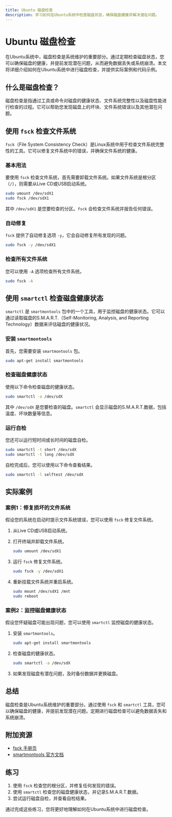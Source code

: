 ```yaml
---
title: Ubuntu 磁盘检查
description: 学习如何在Ubuntu系统中检查磁盘状态，确保磁盘健康并解决潜在问题。
---
```


# Ubuntu 磁盘检查

在Ubuntu系统中，磁盘检查是系统维护的重要部分。通过定期检查磁盘状态，您可以确保磁盘的健康，并提前发现潜在问题，从而避免数据丢失或系统崩溃。本文将详细介绍如何在Ubuntu系统中进行磁盘检查，并提供实际案例和代码示例。

## 什么是磁盘检查？

磁盘检查是指通过工具或命令对磁盘的健康状态、文件系统完整性以及磁盘性能进行检查的过程。它可以帮助您发现磁盘上的坏块、文件系统错误以及其他潜在问题。

## 使用 `fsck` 检查文件系统

`fsck`（File System Consistency Check）是Linux系统中用于检查文件系统完整性的工具。它可以修复文件系统中的错误，并确保文件系统的健康。

### 基本用法

要使用 `fsck` 检查文件系统，首先需要卸载文件系统。如果文件系统是根分区（`/`），则需要从Live CD或USB启动系统。

```bash
sudo umount /dev/sdX1
sudo fsck /dev/sdX1
```

其中 `/dev/sdX1` 是您要检查的分区。`fsck` 会检查文件系统并报告任何错误。

### 自动修复

`fsck` 提供了自动修复选项 `-y`，它会自动修复所有发现的问题。

```bash
sudo fsck -y /dev/sdX1
```

### 检查所有文件系统

您可以使用 `-A` 选项检查所有文件系统。

```bash
sudo fsck -A
```

## 使用 `smartctl` 检查磁盘健康状态

`smartctl` 是 `smartmontools` 包中的一个工具，用于监控磁盘的健康状态。它可以通过读取磁盘的S.M.A.R.T.（Self-Monitoring, Analysis, and Reporting Technology）数据来评估磁盘的健康状况。

### 安装 `smartmontools`

首先，您需要安装 `smartmontools` 包。

```bash
sudo apt-get install smartmontools
```

### 检查磁盘健康状态

使用以下命令检查磁盘的健康状态。

```bash
sudo smartctl -a /dev/sdX
```

其中 `/dev/sdX` 是您要检查的磁盘。`smartctl` 会显示磁盘的S.M.A.R.T.数据，包括温度、坏块数量等信息。

### 运行自检

您还可以运行短时间或长时间的磁盘自检。

```bash
sudo smartctl -t short /dev/sdX
sudo smartctl -t long /dev/sdX
```

自检完成后，您可以使用以下命令查看结果。

```bash
sudo smartctl -l selftest /dev/sdX
```

## 实际案例

### 案例1：修复损坏的文件系统

假设您的系统在启动时提示文件系统错误，您可以使用 `fsck` 修复文件系统。

1. 从Live CD或USB启动系统。
2. 打开终端并卸载文件系统。

   ```bash
   sudo umount /dev/sdX1
   ```

3. 运行 `fsck` 修复文件系统。

   ```bash
   sudo fsck -y /dev/sdX1
   ```

4. 重新挂载文件系统并重启系统。

   ```bash
   sudo mount /dev/sdX1 /mnt
   sudo reboot
   ```

### 案例2：监控磁盘健康状态

假设您怀疑磁盘可能出现问题，您可以使用 `smartctl` 监控磁盘的健康状态。

1. 安装 `smartmontools`。

   ```bash
   sudo apt-get install smartmontools
   ```

2. 检查磁盘的健康状态。

   ```bash
   sudo smartctl -a /dev/sdX
   ```

3. 如果发现磁盘有潜在问题，及时备份数据并更换磁盘。

## 总结

磁盘检查是Ubuntu系统维护的重要部分。通过使用 `fsck` 和 `smartctl` 工具，您可以确保磁盘的健康，并提前发现潜在问题。定期进行磁盘检查可以避免数据丢失和系统崩溃。

## 附加资源

- [fsck 手册页](https://man7.org/linux/man-pages/man8/fsck.8.html)
- [smartmontools 官方文档](https://www.smartmontools.org/)

## 练习

1. 使用 `fsck` 检查您的根分区，并修复任何发现的错误。
2. 使用 `smartctl` 检查您的磁盘健康状态，并记录S.M.A.R.T.数据。
3. 尝试运行磁盘自检，并查看自检结果。

通过完成这些练习，您将更好地理解如何在Ubuntu系统中进行磁盘检查。